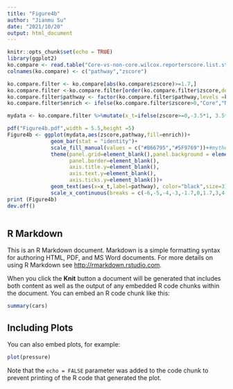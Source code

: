 ---
title: "Figure4b"
author: "Jianmu Su"
date: "2021/10/20"
output: html_document
---

```{r setup, include=FALSE}
knitr::opts_chunk$set(echo = TRUE)
library(ggplot2)
ko.compare <- read.table("Core-vs-non-core.wilcox.reporterscore.list.stat.txt",sep="\t",row.names = 1,header = T)
colnames(ko.compare) <- c("pathway","zscore")

ko.compare.filter <- ko.compare[abs(ko.compare$zscore)>=1.7,]
ko.compare.filter <-ko.compare.filter[order(ko.compare.filter$zscore,decreasing = TRUE),,drop=FALSE]
ko.compare.filter$pathway <- factor(ko.compare.filter$pathway,levels =ko.compare.filter$pathway )
ko.compare.filter$enrich <- ifelse(ko.compare.filter$zscore>0,"Core","Non-core")

mydata <- ko.compare.filter %>%mutate(x_t=ifelse(zscore>=0,-3.5*1, 3.5*1))

pdf("Figure4b.pdf",width = 5.5,height =5)
Figure4b <- ggplot(mydata,aes(zscore,pathway,fill=enrich))+
              geom_bar(stat = "identity")+
              scale_fill_manual(values = c("#B66795","#5F9769"))+#mytheme+
              theme(panel.grid=element_blank(),panel.background = element_blank(),
                    panel.border=element_blank(),
                    axis.title.y=element_blank(),
                    axis.text.y=element_blank(),
                    axis.ticks.y=element_blank())+
              geom_text(aes(x=x_t,label=pathway), color="black",size=3)+
              scale_x_continuous(breaks = c(-6,-5,-4,-3,-1.7,0,1.7,3,4,5,6))
print (Figure4b)
dev.off()



```

## R Markdown

This is an R Markdown document. Markdown is a simple formatting syntax for authoring HTML, PDF, and MS Word documents. For more details on using R Markdown see <http://rmarkdown.rstudio.com>.

When you click the **Knit** button a document will be generated that includes both content as well as the output of any embedded R code chunks within the document. You can embed an R code chunk like this:

```{r cars}
summary(cars)
```

## Including Plots

You can also embed plots, for example:

```{r pressure, echo=FALSE}
plot(pressure)
```

Note that the `echo = FALSE` parameter was added to the code chunk to prevent printing of the R code that generated the plot.
